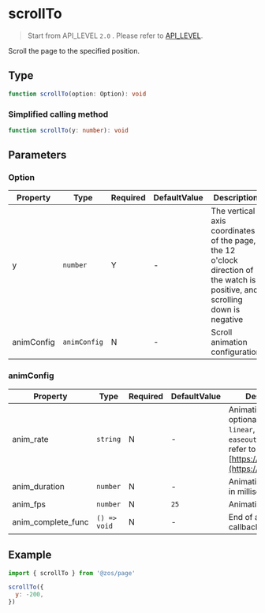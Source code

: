 # scrollTo

> Start from API_LEVEL `2.0` . Please refer to [API_LEVEL](../../../../guides/framework/device/compatibility.md).

Scroll the page to the specified position.

## Type

```ts
function scrollTo(option: Option): void
```

### Simplified calling method

```ts
function scrollTo(y: number): void
```

## Parameters

### Option

| Property   | Type                    | Required | DefaultValue | Description                                                                                                                  | API_LEVEL |
| ---------- | ----------------------- | -------- | ------------ | ---------------------------------------------------------------------------------------------------------------------------- | --------- |
| y          | <code>number</code>     | Y        | -            | The vertical axis coordinates of the page, the 12 o'clock direction of the watch is positive, and scrolling down is negative | 2.0       |
| animConfig | <code>animConfig</code> | N        | -            | Scroll animation configuration                                                                                               | 3.6       |

### animConfig

| Property           | Type                        | Required | DefaultValue    | Description                                                                                                                       | API_LEVEL |
| ------------------ | --------------------------- | -------- | --------------- | --------------------------------------------------------------------------------------------------------------------------------- | --------- |
| anim_rate          | <code>string</code>         | N        | -               | Animation curve, optional values `linear`, `easein`, `easeout`, `easeinout` refer to [https://easings.net/](https://easings.net/) | 3.6       |
| anim_duration      | <code>number</code>         | N        | -               | Animation duration, in milliseconds                                                                                               | 3.6       |
| anim_fps           | <code>number</code>         | N        | <code>25</code> | Animation frame rate                                                                                                              | 3.6       |
| anim_complete_func | <code>() =&#62; void</code> | N        | -               | End of animation callback function                                                                                                | 3.6       |

## Example

```js
import { scrollTo } from '@zos/page'

scrollTo({
  y: -200,
})
```
